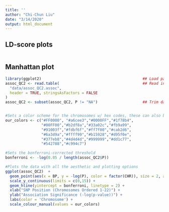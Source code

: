 ```yaml
---
title: ''
author: "Chi-Chun Liu"
date: "3/14/2020"
output: html_document
---
```


## LD-score plots
```r



```


## Manhattan plot
```r
library(ggplot2)                                             ## Load package
assoc_QC2 <- read.table(                                     ## Read in data
  "data/assoc_QC2.assoc",
  header = TRUE, stringsAsFactors = FALSE
)  
assoc_QC2 <- subset(assoc_QC2, P != "NA")                    ## Trim data


#Sets a color scheme for the chromosomes w/ hex codes, these can also be coded with plaintext names (i.e. "red")
our_colors <- c("#FF0000", "#a6cee3","#0000FF","#1f78b4",
                "#00FF00","#b2df8a","#33a02c","#fb9a99",
                "#91003f","#fdbf6f","#ff7f00","#cab2d6",
                "#6a3d9a","#ffff99","#b15928","#d95f0e",
                "#377eb8","#4d4d4d","#999999","#dd1c77",
                "#542788","#c994c7")

#Sets the bonferroni-corrected threshold
bonferroni <- -log(0.05 / length(assoc_QC2$P))

#Plots the data with all the aesthetic and plotting options
ggplot(assoc_QC2)  + 
  geom_point(aes(x = BP, y = -log(P), color = factor(CHR)), size = 2, alpha = 0.5) + 
  scale_y_continuous(limits = c(0,15)) + 
  geom_hline(yintercept = bonferroni, linetype = 2) + 
  xlab("SNP Position (Chromosomes Ordered 1-22)") + 
  ylab("Association Significance (-log(p-value))") + 
  labs(color = 'Chromosome') +
  scale_colour_manual(values = our_colors)
```
